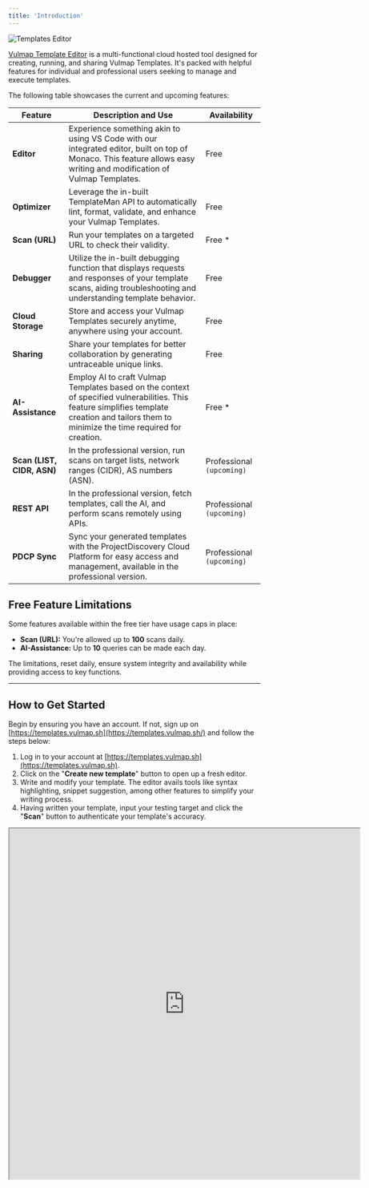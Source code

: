 ```yaml
---
title: 'Introduction'
---
```


![Templates Editor](/images/editor.jpg)

[Vulmap Template Editor](https://templates.vulmap.sh) is a multi-functional cloud hosted tool designed for creating, running, and sharing Vulmap Templates. It's packed with helpful features for individual and professional users seeking to manage and execute templates.

The following table showcases the current and upcoming features:

| Feature                | Description and Use                                                                                                                                                                                                              | Availability              |
| ---------------------- | --------------------------------------------------------------------------------------------------------------------------------------------------------------------------------------------------------------------------------- | ------------------------- |
| **Editor**                | Experience something akin to using VS Code with our integrated editor, built on top of Monaco. This feature allows easy writing and modification of Vulmap Templates.                                                              | Free                      |
| **Optimizer**             | Leverage the in-built TemplateMan API to automatically lint, format, validate, and enhance your Vulmap Templates.                                                                                                                 | Free                      |
| **Scan (URL)**            | Run your templates on a targeted URL to check their validity.                                                                                                                                                                   | Free \*                   |
| **Debugger**              | Utilize the in-built debugging function that displays requests and responses of your template scans, aiding troubleshooting and understanding template behavior.                                                                 | Free                      |
| **Cloud Storage**         | Store and access your Vulmap Templates securely anytime, anywhere using your account.                                                                                                                                             | Free                      |
| **Sharing**               | Share your templates for better collaboration by generating untraceable unique links.                                                                                                                                             | Free                      |
| **AI-Assistance**         | Employ AI to craft Vulmap Templates based on the context of specified vulnerabilities. This feature simplifies template creation and tailors them to minimize the time required for creation.                             | Free \*                   |
| **Scan (LIST, CIDR, ASN)**| In the professional version, run scans on target lists, network ranges (CIDR), AS numbers (ASN).                                                                                                                                  | Professional `(upcoming)` |
| **REST API**              | In the professional version, fetch templates, call the AI, and perform scans remotely using APIs.                                                                                                                                 | Professional `(upcoming)` |
| **PDCP Sync**             | Sync your generated templates with the ProjectDiscovery Cloud Platform for easy access and management, available in the professional version.                                                                                       | Professional `(upcoming)` |

## Free Feature Limitations

Some features available within the free tier have usage caps in place:

- **Scan (URL):** You're allowed up to **100** scans daily.
- **AI-Assistance:** Up to **10** queries can be made each day.

The limitations, reset daily, ensure system integrity and availability while providing access to key functions.

***
## How to Get Started

Begin by ensuring you have an account. If not, sign up on [https://templates.vulmap.sh](https://templates.vulmap.sh/) and follow the steps below:

1. Log in to your account at [https://templates.vulmap.sh](https://templates.vulmap.sh).
2. Click on the "**Create new template**" button to open up a fresh editor.
3. Write and modify your template. The editor avails tools like syntax highlighting, snippet suggestion, among other features to simplify your writing process.
4. Having written your template, input your testing target and click the "**Scan**" button to authenticate your template's accuracy.

<iframe src="https://templates.vulmap.sh/public/CVE-2023-0297" width="700px" height="700px"></iframe>
